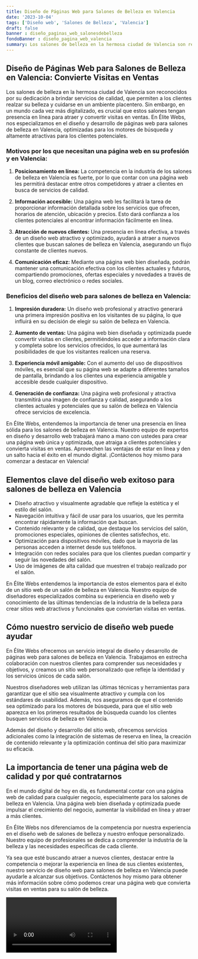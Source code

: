 ```yaml
---
title: Diseño de Páginas Web para Salones de Belleza en Valencia
date: '2023-10-04'
tags: ['Diseño web', 'Salones de Belleza', 'Valencia']
draft: false
banner : diseño_paginas_web_salonesdebelleza
fondoBanner : diseño_pagina_web_valencia
summary: Los salones de belleza en la hermosa ciudad de Valencia son reconocidos por su dedicación a brindar servicios de calidad, que permiten a los clientes realzar su belleza y cuidarse en un ambiente placentero. Sin embargo, en un mundo cada vez más digitalizado, es crucial que estos salones tengan presencia en línea para atraer y convertir visitas en ventas. En Élite Webs, nos especializamos en el diseño y desarrollo de páginas web para salones de belleza en Valencia, optimizadas para los motores de búsqueda y altamente atractivas para los clientes potenciales.
---
```


## **Diseño de Páginas Web para Salones de Belleza en Valencia: Convierte Visitas en Ventas**

Los salones de belleza en la hermosa ciudad de Valencia son reconocidos por su dedicación a brindar servicios de calidad, que permiten a los clientes realzar su belleza y cuidarse en un ambiente placentero. Sin embargo, en un mundo cada vez más digitalizado, es crucial que estos salones tengan presencia en línea para atraer y convertir visitas en ventas. En Élite Webs, nos especializamos en el diseño y desarrollo de páginas web para salones de belleza en Valencia, optimizadas para los motores de búsqueda y altamente atractivas para los clientes potenciales.

### **Motivos por los que necesitan una página web en su profesión y en Valencia:**

1. **Posicionamiento en línea:** La competencia en la industria de los salones de belleza en Valencia es fuerte, por lo que contar con una página web les permitirá destacar entre otros competidores y atraer a clientes en busca de servicios de calidad.

2. **Información accesible:** Una página web les facilitará la tarea de proporcionar información detallada sobre los servicios que ofrecen, horarios de atención, ubicación y precios. Esto dará confianza a los clientes potenciales al encontrar información fácilmente en línea.

3. **Atracción de nuevos clientes:** Una presencia en línea efectiva, a través de un diseño web atractivo y optimizado, ayudará a atraer a nuevos clientes que buscan salones de belleza en Valencia, asegurando un flujo constante de clientes nuevos.

4. **Comunicación eficaz:** Mediante una página web bien diseñada, podrán mantener una comunicación efectiva con los clientes actuales y futuros, compartiendo promociones, ofertas especiales y novedades a través de un blog, correo electrónico o redes sociales.

### **Beneficios del diseño web para salones de belleza en Valencia:**

1. **Impresión duradera:** Un diseño web profesional y atractivo generará una primera impresión positiva en los visitantes de su página, lo que influirá en su decisión de elegir su salón de belleza en Valencia.

2. **Aumento de ventas:** Una página web bien diseñada y optimizada puede convertir visitas en clientes, permitiéndoles acceder a información clara y completa sobre los servicios ofrecidos, lo que aumentará las posibilidades de que los visitantes realicen una reserva.

3. **Experiencia móvil amigable:** Con el aumento del uso de dispositivos móviles, es esencial que su página web se adapte a diferentes tamaños de pantalla, brindando a los clientes una experiencia amigable y accesible desde cualquier dispositivo.

4. **Generación de confianza:** Una página web profesional y atractiva transmitirá una imagen de confianza y calidad, asegurando a los clientes actuales y potenciales que su salón de belleza en Valencia ofrece servicios de excelencia.

En Élite Webs, entendemos la importancia de tener una presencia en línea sólida para los salones de belleza en Valencia. Nuestro equipo de expertos en diseño y desarrollo web trabajará mano a mano con ustedes para crear una página web única y optimizada, que atraiga a clientes potenciales y convierta visitas en ventas. Aprovechen las ventajas de estar en línea y den un salto hacia el éxito en el mundo digital. ¡Contáctenos hoy mismo para comenzar a destacar en Valencia!

<GifSeo />

<Cta />

## Elementos clave del diseño web exitoso para salones de belleza en Valencia

- Diseño atractivo y visualmente agradable que refleje la estética y el estilo del salón.
- Navegación intuitiva y fácil de usar para los usuarios, que les permita encontrar rápidamente la información que buscan.
- Contenido relevante y de calidad, que destaque los servicios del salón, promociones especiales, opiniones de clientes satisfechos, etc.
- Optimización para dispositivos móviles, dado que la mayoría de las personas acceden a internet desde sus teléfonos.
- Integración con redes sociales para que los clientes puedan compartir y seguir las novedades del salón.
- Uso de imágenes de alta calidad que muestren el trabajo realizado por el salón.

En Élite Webs entendemos la importancia de estos elementos para el éxito de un sitio web de un salón de belleza en Valencia. Nuestro equipo de diseñadores especializados combina su experiencia en diseño web y conocimiento de las últimas tendencias de la industria de la belleza para crear sitios web atractivos y funcionales que conviertan visitas en ventas.

## Cómo nuestro servicio de diseño web puede ayudar

En Élite Webs ofrecemos un servicio integral de diseño y desarrollo de páginas web para salones de belleza en Valencia. Trabajamos en estrecha colaboración con nuestros clientes para comprender sus necesidades y objetivos, y creamos un sitio web personalizado que refleje la identidad y los servicios únicos de cada salón.

Nuestros diseñadores web utilizan las últimas técnicas y herramientas para garantizar que el sitio sea visualmente atractivo y cumpla con los estándares de usabilidad. Además, nos aseguramos de que el contenido sea optimizado para los motores de búsqueda, para que el sitio web aparezca en los primeros resultados de búsqueda cuando los clientes busquen servicios de belleza en Valencia.

Además del diseño y desarrollo del sitio web, ofrecemos servicios adicionales como la integración de sistemas de reserva en línea, la creación de contenido relevante y la optimización continua del sitio para maximizar su eficacia.

## La importancia de tener una página web de calidad y por qué contratarnos

En el mundo digital de hoy en día, es fundamental contar con una página web de calidad para cualquier negocio, especialmente para los salones de belleza en Valencia. Una página web bien diseñada y optimizada puede impulsar el crecimiento del negocio, aumentar la visibilidad en línea y atraer a más clientes.

En Élite Webs nos diferenciamos de la competencia por nuestra experiencia en el diseño web de salones de belleza y nuestro enfoque personalizado. Nuestro equipo de profesionales se dedica a comprender la industria de la belleza y las necesidades específicas de cada cliente.

Ya sea que esté buscando atraer a nuevos clientes, destacar entre la competencia o mejorar la experiencia en línea de sus clientes existentes, nuestro servicio de diseño web para salones de belleza en Valencia puede ayudarle a alcanzar sus objetivos. Contáctenos hoy mismo para obtener más información sobre cómo podemos crear una página web que convierta visitas en ventas para su salón de belleza.

<Video />

<CtaBot job='Salones de Belleza' city='Valencia'/>

<Gmaps query='Valencia+españa+maps' />